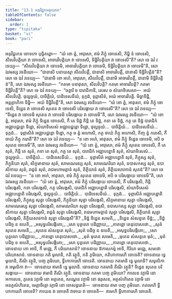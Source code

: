 ```yaml
---
title: "13.1 អនុវិជ្ជកអនុយោគ"
tableOfContents: false
sidebar:
  order: 1
type: "tipitaka"
basket: "vi"
book: "pari"
---
```



<DynamicBreadcrumb />

<Division number="360" book="pari">

<Paragraph number="1792" book="pari">
អនុវិជ្ជកេន ចោទកោ បុច្ឆិតព្ពោ—  “យំ ខោ ត្វំ, អាវុសោ, ឥមំ ភិក្ខុំ ចោទេសិ, កិម្ហិ នំ ចោទេសិ, សីលវិបត្តិយា វា ចោទេសិ, អាចារវិបត្តិយា វា ចោទេសិ, ទិដ្ឋិវិបត្តិយា វា ចោទេសី”តិ? សោ ចេ ឯវំ វទេយ្យ—  “សីលវិបត្តិយា វា ចោទេមិ, អាចារវិបត្តិយា វា ចោទេមិ, ទិដ្ឋិវិបត្តិយា វា ចោទេមី”តិ, សោ ឯវមស្ស វចនីយោ—  “ជានាសិ បនាយស្មា សីលវិបត្តឹ, ជានាសិ អាចារវិបត្តឹ, ជានាសិ ទិដ្ឋិវិបត្តិន៑”តិ? សោ ចេ ឯវំ វទេយ្យ—  “ជានាមិ ខោ អហំ, អាវុសោ, សីលវិបត្តឹ, ជានាមិ អាចារវិបត្តឹ, ជានាមិ ទិដ្ឋិវិបត្តិន៑”តិ, សោ ឯវមស្ស វចនីយោ—  “កតមា បនាវុសោ, សីលវិបត្តិ? កតមា អាចារវិបត្តិ? កតមា ទិដ្ឋិវិបត្តី”តិ? សោ ចេ ឯវំ វទេយ្យ—  “ចត្តារិ ច បារាជិកានិ, តេរស ច សំឃាទិសេសា—  អយំ សីលវិបត្តិ. ថុល្លច្ចយំ, បាចិត្តិយំ, បាដិទេសនីយំ, ទុក្កដំ, ទុព្ភាសិតំ, អយំ អាចារវិបត្តិ. មិច្ឆាទិដ្ឋិ, អន្តគ្គាហិកា ទិដ្ឋិ—  អយំ ទិដ្ឋិវិបត្តី”តិ, សោ ឯវមស្ស វចនីយោ—  “យំ ខោ ត្វំ, អាវុសោ, ឥមំ ភិក្ខុំ ចោទេសិ, ទិដ្ឋេន វា ចោទេសិ សុតេន វា ចោទេសិ បរិសង្កាយ វា ចោទេសី”តិ? សោ ចេ ឯវំ វទេយ្យ—  “ទិដ្ឋេន វា ចោទេមិ សុតេន វា ចោទេមិ បរិសង្កាយ វា ចោទេមី”តិ, សោ ឯវមស្ស វចនីយោ—  “យំ ខោ ត្វំ, អាវុសោ, ឥមំ ភិក្ខុំ ទិដ្ឋេន ចោទេសិ, កឹ តេ ទិដ្ឋំ កិន្តិ តេ ទិដ្ឋំ, កទា តេ ទិដ្ឋំ, កត្ថ តេ ទិដ្ឋំ បារាជិកំ អជ្ឈាបជ្ជន្តោ ទិដ្ឋោ, សំឃាទិសេសំ អជ្ឈាបជ្ជន្តោ ទិដ្ឋោ, ថុល្លច្ចយំ…  បាចិត្តិយំ…  បាដិទេសនីយំ…  ទុក្កដំ…  ទុព្ភាសិតំ អជ្ឈាបជ្ជន្តោ ទិដ្ឋោ, កត្ថ ច ត្វំ អហោសិ, កត្ថ ចាយំ ភិក្ខុ អហោសិ, កិញ្ច ត្វំ ករោសិ, កឹ ចាយំ ភិក្ខុ ករោតី”តិ? សោ ចេ ឯវំ វទេយ្យ—  “ន ខោ អហំ, អាវុសោ, ឥមំ ភិក្ខុំ ទិដ្ឋេន ចោទេមិ, អបិ ច សុតេន ចោទេមី”តិ, សោ ឯវមស្ស វចនីយោ—  “យំ ខោ ត្វំ, អាវុសោ, ឥមំ ភិក្ខុំ សុតេន ចោទេសិ, កឹ តេ សុតំ, កិន្តិ តេ សុតំ, កទា តេ សុតំ, កត្ថ តេ សុតំ, បារាជិកំ អជ្ឈាបន្នោតិ សុតំ, សំឃាទិសេសំ…  ថុល្លច្ចយំ…  បាចិត្តិយំ…  បាដិទេសនីយំ…  ទុក្កដំ…  ទុព្ភាសិតំ អជ្ឈាបន្នោតិ សុតំ, ភិក្ខុស្ស សុតំ, ភិក្ខុនិយា សុតំ, សិក្ខមានាយ សុតំ, សាមណេរស្ស សុតំ, សាមណេរិយា សុតំ, ឧបាសកស្ស សុតំ, ឧបាសិកាយ សុតំ, រាជូនំ សុតំ, រាជមហាមត្តានំ សុតំ, តិត្ថិយានំ សុតំ, តិត្ថិយសាវកានំ សុតន៑”តិ? សោ ចេ ឯវំ វទេយ្យ—  “ន ខោ អហំ, អាវុសោ, ឥមំ ភិក្ខុំ សុតេន ចោទេមិ, អបិ ច បរិសង្កាយ ចោទេមី”តិ, សោ ឯវមស្ស វចនីយោ—  “យំ ខោ ត្វំ, អាវុសោ, ឥមំ ភិក្ខុំ បរិសង្កាយ ចោទេសិ, កឹ បរិសង្កសិ, កិន្តិ បរិសង្កសិ, កទា បរិសង្កសិ, កត្ថ បរិសង្កសិ, បារាជិកំ អជ្ឈាបន្នោតិ បរិសង្កសិ, សំឃាទិសេសំ អជ្ឈាបន្នោតិ បរិសង្កសិ, ថុល្លច្ចយំ…  បាចិត្តិយំ…  បាដិទេសនីយំ…  ទុក្កដំ…  ទុព្ភាសិតំ អជ្ឈាបន្នោតិ បរិសង្កសិ, ភិក្ខុស្ស សុត្វា បរិសង្កសិ, ភិក្ខុនិយា សុត្វា បរិសង្កសិ, សិក្ខមានាយ សុត្វា បរិសង្កសិ, សាមណេរស្ស សុត្វា បរិសង្កសិ, សាមណេរិយា សុត្វា បរិសង្កសិ, ឧបាសកស្ស សុត្វា បរិសង្កសិ, ឧបាសិកាយ សុត្វា បរិសង្កសិ, រាជូនំ សុត្វា បរិសង្កសិ, រាជមហាមត្តានំ សុត្វា បរិសង្កសិ, តិត្ថិយានំ សុត្វា បរិសង្កសិ, តិត្ថិយសាវកានំ សុត្វា បរិសង្កសី”តិ?
</Paragraph>

</Division>
<Division number="361" book="pari">

<Paragraph number="1793" type="verses" book="pari">
_ទិដ្ឋំ ទិដ្ឋេន សមេតិ,_  
_ទិដ្ឋេន សំសន្ទតេ ទិដ្ឋំ;_  
_ទិដ្ឋំ បដិច្ច ន ឧបេតិ,_  
_អសុទ្ធបរិសង្កិតោ;_  
_សោ បុគ្គលោ បដិញ្ញាយ,_  
_កាតព្ពោ តេនុបោសថោ._  

</Paragraph>

<Paragraph number="1794" type="verses" book="pari">
_សុតំ សុតេន សមេតិ,_  
_សុតេន សំសន្ទតេ សុតំ;_  
_សុតំ បដិច្ច ន ឧបេតិ,_  
_អសុទ្ធបរិសង្កិតោ;_  
_សោ បុគ្គលោ បដិញ្ញាយ,_  
_កាតព្ពោ តេនុបោសថោ._  

</Paragraph>

<Paragraph number="1795" type="verses" book="pari">
_មុតំ មុតេន សមេតិ,_  
_មុតេន សំសន្ទតេ មុតំ;_  
_មុតំ បដិច្ច ន ឧបេតិ,_  
_អសុទ្ធបរិសង្កិតោ;_  
_សោ បុគ្គលោ បដិញ្ញាយ,_  
_កាតព្ពោ តេនុបោសថោ._  

</Paragraph>

</Division>
<Division number="362" book="pari">

<Paragraph number="1796" book="pari">
ចោទនាយ កោ អាទិ, កឹ មជ្ឈេ, កឹ បរិយោសានំ? ចោទនាយ ឱកាសកម្មំ អាទិ, កិរិយា មជ្ឈេ, សមថោ បរិយោសានំ. ចោទនាយ កតិ មូលានិ, កតិ វត្ថូនិ, កតិ ភូមិយោ, កតិហាការេហិ ចោទេតិ? ចោទនាយ ទ្វេ មូលានិ, តីណិ វត្ថូនិ, បញ្ច ភូមិយោ, ទ្វីហាការេហិ ចោទេតិ. ចោទនាយ កតមានិ ទ្វេ មូលានិ? សមូលិកា វា អមូលិកា វា—  ចោទនាយ ឥមានិ ទ្វេ មូលានិ. ចោទនាយ កតមានិ តីណិ វត្ថូនិ? ទិដ្ឋេន សុតេន បរិសង្កាយ—  ចោទនាយ ឥមានិ តីណិ វត្ថូនិ. ចោទនាយ កតមា បញ្ច ភូមិយោ? កាលេន វក្ខាមិ នោ អកាលេន, ភូតេន វក្ខាមិ នោ អភូតេន, សណ្ហេន វក្ខាមិ នោ ផរុសេន, អត្ថសំហិតេន វក្ខាមិ នោ អនត្ថសំហិតេន, មេត្តាចិត្តោ វក្ខាមិ នោ ទោសន្តរោតិ—  ចោទនាយ ឥមា បញ្ច ភូមិយោ.
</Paragraph>

<Paragraph number="1797" book="pari">
កតមេហិ ទ្វីហាការេហិ ចោទេតិ? កាយេន វា ចោទេតិ វាចាយ វា ចោទេតិ—  ឥមេហិ ទ្វីហាការេហិ ចោទេតិ.
</Paragraph>
</Division>